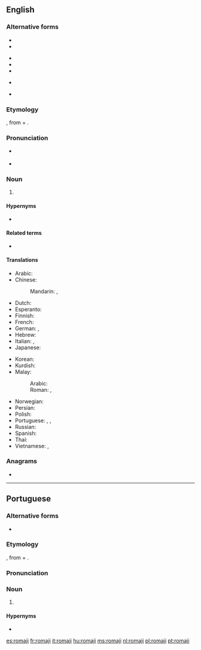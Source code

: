 {{also|Romaji|rōmaji|Rōmaji}}
==English==

===Alternative forms===
{{top3}}
* {{l|en|Romaji}}
* {{l|en|Rōmaji}}
{{mid3}}
* {{l|en|Roma-ji}}
* {{l|en|Rōma-ji}}
* {{l|en|roma-ji}}
{{mid3}}
* {{l|en|rōmaji}}
* {{l|en|romanji}} {{qualifier|nonstandard}}
{{bottom}}

===Etymology===
{{bor|en|ja|ローマ字|tr=Rōma-ji|lit=Roman letters}}, from {{m|ja|ローマ|tr=Rōma||Rome, Roman}} + {{m|ja|字|tr=じ, ji||character, script}}.

===Pronunciation===
{{wikipedia}}
* {{a|UK}} {{IPA|/ˈɹəʊmədʒɪ/|lang=en}}
* {{a|US}} {{IPA|/ˈɹoʊmədʒi/|lang=en}}

===Noun===
{{en-noun|-}}

# {{def|A representation of [[Japanese]] in [[Latin]] script.}}
#: {{ux|en|The '''romaji''' of the word ''{{lang|ja|ローマ字}}'' is “rōmaji”.}}

====Hypernyms====
* {{l|en|romanization}}

====Related terms====
* {{l|en|romaja}}

====Translations====
{{trans-top|romanization of Japanese}}
* Arabic: {{t+|ar|رُومَاجِي|m|tr=rūmajī, romajī}}
* Chinese:
*: Mandarin: {{t+|cmn|羅馬字}}, {{t+|cmn|罗马字|tr=Luómǎ-zì}}
* Dutch: {{t+|nl|romaji|n}}
* Esperanto: {{t|eo|romaĵi}}
* Finnish: {{t|fi|romaji}}
* French: {{t+|fr|romaji|m}}
* German: {{t|de|Rōmaji|f}}, {{t|de|Romaji|f}}
* Hebrew: {{t|he|רומאג׳י|m|tr=romají}}
* Italian: {{t+|it|romaji|m}}, {{t+|it|rōmaji|m}}
* Japanese: {{t+|ja|ローマ字|tr=ローマじ, Rōma-ji}}
{{trans-mid}}
* Korean: {{t+|ko|로마자}}
* Kurdish: {{t+|ku|romajî}}
* Malay:
*: Arabic: {{t+|ms|روماجي}}
*: Roman: {{t+|ms|romaji}}, {{t+|ms|Romaji}}
* Norwegian: {{t+|no|rōmaji|m}}
* Persian: {{t|fa|روماجی|tr=româji}}
* Polish: {{t+|pl|romaji|n}}
* Portuguese: {{t+|pt|romaji|m}}, {{t+|pt|rōmaji|m}}, {{t|pt|[[romanização]] [[do]] [[japonês]]|f}}
* Russian: {{t+|ru|ро́мадзи|f}}
* Spanish: {{t+|es|romaji|m}}
* Thai: {{t+|th|โรมะจิ|tr=roo-má-jì}}
* Vietnamese: {{t|vi|chữ cái Latinh}}, {{t+|vi|chữ Latinh}}
{{trans-bottom}}

===Anagrams===
* {{l|en|Morija}}

----

==Portuguese==
{{wikipedia|lang=pt}}

===Alternative forms===
* {{l|pt|rōmaji}}

===Etymology===
{{bor|pt|ja|ローマ字|tr=Rōma-ji|lit=roman letters}}, from {{m|ja|ローマ|tr=Rōma||Rome, Roman}} + {{m|ja|字|tr=じ, ji||character, script}}.

===Pronunciation===
{{rfp|pt}}

===Noun===
{{pt-noun|m|-}}

# {{l|en|romaji}} {{gloss|romanization of Japanese}}

====Hypernyms====
* {{l|pt|romanização}}

[[es:romaji]]
[[fr:romaji]]
[[it:romaji]]
[[hu:romaji]]
[[ms:romaji]]
[[nl:romaji]]
[[pl:romaji]]
[[pt:romaji]]